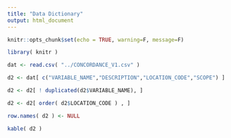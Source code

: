 ```yaml
---
title: "Data Dictionary"
output: html_document
---
```


```r
knitr::opts_chunk$set(echo = TRUE, warning=F, message=F)

library( knitr )


```



```r

dat <- read.csv( "../CONCORDANCE_V1.csv" )

d2 <- dat[ c("VARIABLE_NAME","DESCRIPTION","LOCATION_CODE","SCOPE") ]

d2 <- d2[ ! duplicated(d2$VARIABLE_NAME), ]

d2 <- d2[ order( d2$LOCATION_CODE ) , ]

row.names( d2 ) <- NULL

kable( d2 )

```


